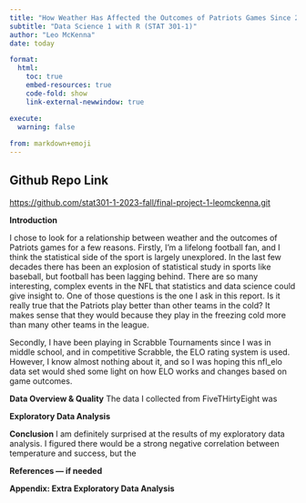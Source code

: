 ```yaml
---
title: "How Weather Has Affected the Outcomes of Patriots Games Since 2000"
subtitle: "Data Science 1 with R (STAT 301-1)"
author: "Leo McKenna"
date: today

format:
  html:
    toc: true
    embed-resources: true
    code-fold: show
    link-external-newwindow: true

execute:
  warning: false
  
from: markdown+emoji 
---
```


::: {.callout-tip icon=false}

## Github Repo Link

[https://github.com/stat301-1-2023-fall/final-project-1-leomckenna.git](https://github.com/stat301-1-2023-fall/final-project-1-leomckenna.git)

:::

**Introduction**

I chose to look for a relationship between weather and the outcomes of Patriots games for a few reasons. Firstly, I’m a lifelong football fan, and I think the statistical side of the sport is largely unexplored. In the last few decades there has been an explosion of statistical study in sports like baseball, but football has been lagging behind. There are so many interesting, complex events in the NFL that statistics and data science could give insight to. One of those questions is the one I ask in this report. Is it really true that the Patriots play better than other teams in the cold? It makes sense that they would because they play in the freezing cold more than many other teams in the league. 

Secondly, I have been playing in Scrabble Tournaments since I was in middle school, and in competitive Scrabble, the ELO rating system is used. However, I know almost nothing about it, and so I was hoping this nfl_elo data set would shed some light on how ELO works and changes based on game outcomes. 

**Data Overview & Quality**
The data I collected from FiveTHirtyEight was 



**Exploratory Data Analysis**




**Conclusion**
I am definitely surprised at the results of my exploratory data analysis. I figured there would be a strong negative correlation between temperature and success, but the 




**References — if needed**



**Appendix: Extra Exploratory Data Analysis**